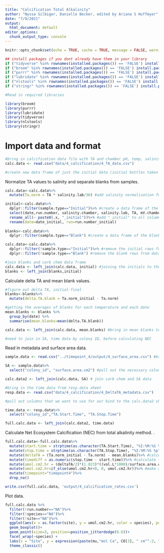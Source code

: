 ```yaml
---
title: "Calcification Total Alkalinity"
author: "Nyssa Silbiger, Danielle Becker, edited by Ariana S Huffmyer"
date: "7/9/2021"
output:
  html_document: default
editor_options: 
  chunk_output_type: console
---
```


```r
knitr::opts_chunk$set(echo = TRUE, cache = TRUE, message = FALSE, warning = FALSE)
```

```r
## install packages if you dont already have them in your library
if ("tidyverse" %in% rownames(installed.packages()) == 'FALSE') install.packages('tidyverse') 
if ("broom" %in% rownames(installed.packages()) == 'FALSE') install.packages('broom') 
if ("purrr" %in% rownames(installed.packages()) == 'FALSE') install.packages('purrr') 
if ("lubridate" %in% rownames(installed.packages()) == 'FALSE') install.packages('lubridate') 
if ("nlstools" %in% rownames(installed.packages()) == 'FALSE') install.packages('nlstools')
if ("stringr" %in% rownames(installed.packages()) == 'FALSE') install.packages('stringr') 

#Read in required libraries

library(broom)
library(purrr)
library(lubridate)
library(tidyverse)
library(nlstools)
library(stringr)
```

# Import data and format
```r
#bring in calcification data file with TA and chamber pH, temp, salinity measurements
calc.data <- read.csv("data/4_calcification/4_TA_data.csv")

#create new data frame of just the initial data (initial bottles taken before each run for initial TA measurements), pull out initial data from sample.type
```

Normalize TA values to salinity and separate blanks from samples.  
```r
calc.data<-calc.data%>%
  mutate(Ta.norm = TA * salinity.lab/36) #add salinity normalization for TA values for blanks - add new column for TA initial normalized and TA normalized, then include TA.norm values below 

initial<-calc.data%>%
  dplyr::filter(sample.type=="Initial")%>% #create a data frame of the initial values
  select(date,run.number, salinity.chamber, salinity.lab, TA, mV.chamber, Ta.norm)%>%
  rename_all(~ paste0(.x, "_initial"))%>% #add "_initial" to all columns 
  rename(date=date_initial, run=run.number_initial)
  
blanks<-calc.data%>%
  dplyr::filter(sample.type=="Blank") #create a data frame of the blanks 

calc.data<-calc.data%>%
  dplyr::filter(!sample.type=="Initial")%>% #remove the initial rows from data frame
  dplyr::filter(!sample.type=="Blank") #remove the blank rows from data frame

#join blanks and carb chem data frame
calc.data <- left_join(calc.data, initial) #joining the initials to the data frame for carb chem
blanks <- left_join(blanks,initial)
```

Calculate delta TA and mean blank values.  
```r
#figure out delta TA, initial-final
blanks<-blanks%>%
  mutate(delta.TA.blank = Ta.norm_initial - Ta.norm)

#getting the averages of blanks for each temperature and each date
mean.blanks <- blanks %>% 
  group_by(date) %>%
  summarise(mean.blanks=mean(delta.TA.blank))

calc.data <- left_join(calc.data, mean.blanks) #bring in mean blanks to calc.data

#need to join in SA, time data by colony ID, before calculating NEC
```

Read in metadata and surface area data.  
```r
sample.data <- read.csv("../timepoint_4/output/4_surface_area.csv") #bring in SA and volume data sheet

SA <- sample.data%>%
  select("colony_id", "surface.area.cm2") #pull out the necessary columns and treatment 

calc.data2 <- left_join(calc.data, SA) # join carb chem and SA data

#bring in the time data from resp.data sheet
resp.data <- read.csv("data/4_calcification/4_DeltaTA_metadata.csv")

#pull out columns that we want to use for our bind to the calc.data2 sheet

time.data <- resp.data%>%
  select("colony_id","TA.Start.Time", "TA.Stop.Time") 

full.calc.data <- left_join(calc.data2, time.data)
```

Calculate Net Ecosystem Calcification (NEC) from total alkalinity method.  .  
```r
full.calc.data<-full.calc.data%>%
  mutate(start.time = strptime(as.character(TA.Start.Time), "%I:%M:%S %p"))%>% #convert time from character to time
  mutate(stop.time = strptime(as.character(TA.Stop.Time), "%I:%M:%S %p"))%>%
  mutate(deltaTA = (Ta.norm_initial - Ta.norm) - mean.blanks)%>% #calculate difference in TA corrected to blanks
  mutate(timediff = as.numeric(stop.time - start.time))%>% #calculate time difference
  mutate(umol.cm2.hr = (deltaTA/2)*(1.023)*((vol.L*1000)/surface.area.cm2)*(1/timediff)*(1/1000))%>% #convert volume (L) to mL and calculate net ecosystem calcification rates
  mutate(umol.cm2.hr=if_else(umol.cm2.hr<0, 0, umol.cm2.hr))%>% #make any negative values equal to 0
  mutate(timepoint="timepoint4")%>%
  drop_na()

write.csv(full.calc.data, 'output/4_calcification_rates.csv') 

```


Plot data.  
```r
full.calc.data %>%
  filter(!run.number=="NA")%>%
  filter(!species=="NA")%>%
  filter(!site=="NA")%>%
  ggplot(aes(x = as.factor(site), y = umol.cm2.hr, color = species), position=position_dodge(0.5)) +
  geom_boxplot()+
  geom_point(size=3, position=position_jitterdodge(0.6))+
  facet_wrap(~species) +
  labs(x = "Site", y = expression(paste(mu,"mol Ca", CO[3], " cm"^-2, " hr"^-1))) +                                       # Plot all points
  theme_classic() 
```